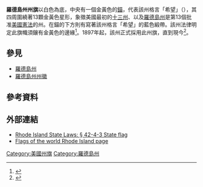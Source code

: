 {{noteTA
|G1=USState
}}
{{Infobox flag
 | Name = {{flag|Rhode Island}}
 | Article = 
 | Image = Flag of Rhode Island.svg
 | Nickname = 
 | Use = 110000
 | Symbol =
 | Proportion = 29:33
 | Adoption = {{Start date and age|1897|11|01|mf=y}}
 | Design = 
 | Designer =  
 | Type = State
}}
'''羅德島州州旗'''以白色為底，中央有一個金黃色的[[錨|錨]]，代表該州格言「希望」（{{lang|en|HOPE}}），其四周圍繞著13顆金黃色星形，象徵美國最初的[[北美十三州|十三州]]、以及[[羅德島州|羅德島州]]是第13個批准[[美國憲法|美國憲法]]的州。在錨的下方則有寫著該州格言「希望」的藍色緞帶。該州法律明定此旗幟須鑲有金黃色的邊緣<ref>{{Cite web |url=http://www.rilin.state.ri.us/Statutes/TITLE42/42-4/42-4-3.HTM |title=存档副本 |accessdate=2010-09-12 |archive-date=2012-02-05 |archive-url=https://web.archive.org/web/20120205095611/http://www.rilin.state.ri.us/Statutes/TITLE42/42-4/42-4-3.HTM |dead-url=no }}</ref>。1897年起，該州正式採用此州旗，直到現今<ref>{{Cite web |url=http://www.crwflags.com/fotw/flags/us-ri.html |title=存档副本 |access-date=2010-09-12 |archive-date=2021-04-11 |archive-url=https://web.archive.org/web/20210411212844/https://www.crwflags.com/fotw/flags/us-ri.html |dead-url=no }}</ref>。

==參見==
* [[羅德島州|羅德島州]]
* [[羅德島州州徽|羅德島州州徽]]

==參考資料==
{{reflist}}

==外部連結==
* [http://www.rilin.state.ri.us/Statutes/TITLE42/42-4/42-4-3.HTM Rhode Island State Laws: § 42-4-3 State flag] {{Wayback|url=http://www.rilin.state.ri.us/Statutes/TITLE42/42-4/42-4-3.HTM |date=20120205095611 }}
* [https://web.archive.org/web/20050315051127/http://www.fotw.net/Flags/us-ri.html Flags of the world Rhode Island page]

{{U.S. flags}}
{{Rhode Island}}

{{Flag-stub}}

[[Category:美國州旗|Category:美國州旗]]
[[Category:羅德島州|Category:羅德島州]]